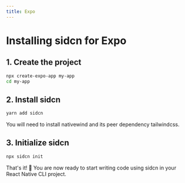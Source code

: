 ```yaml
---
title: Expo
---
```


# Installing sidcn for Expo

## 1. Create the project

```bash copy
npx create-expo-app my-app
cd my-app
```

## 2. Install sidcn

```bash copy
yarn add sidcn
```
You will need to install nativewind and its peer dependency tailwindcss.



## 3. Initialize sidcn

```bash copy
npx sidcn init
```



That's it! 🎉
You are now ready to start writing code using sidcn in your React Native CLI project.